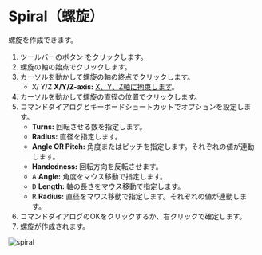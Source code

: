
# Spiral（螺旋）

<Reference shortcut='' command='Spiral' button='ツールバー' />

螺旋を作成できます。

1. ツールバーのボタン <ButtonIcon type="button-spiral" /> をクリックします。
2. 螺旋の軸の始点でクリックします。
3. カーソルを動かして螺旋の軸の終点でクリックします。
   - <kbd>X</kbd>/ <kbd>Y</kbd>/<kbd>Z</kbd> **X/Y/Z-axis:** [X、Y、Z軸に拘束します](./sketching-essentials#constrain-to-an-axis)。
4. カーソルを動かして螺旋の直径の位置でクリックします。
5. コマンドダイアログとキーボードショートカットでオプションを設定します。
   - **Turns:** 回転させる数を指定します。       
   - **Radius:** 直径を指定します。               
   - **Angle OR Pitch:** 角度またはピッチを指定します。それぞれの値が連動します。 
   - **Handedness:** 回転方向を反転させます。 
   - <kbd>A</kbd> **Angle:** 角度をマウス移動で指定します。
   - <kbd>D</kbd> **Length:** 軸の長さをマウス移動で指定します。
   - <kbd>R</kbd> **Radius:** 直径をマウス移動で指定します。それぞれの値が連動します。
6. コマンドダイアログのOKをクリックするか、右クリックで確定します。
7. 螺旋が作成されます。

![spiral](/img/spiral.gif)









